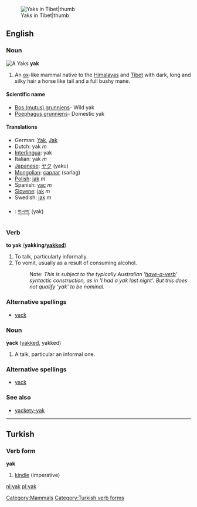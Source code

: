 {{wikipedia}}
[[Image:In Tibet, yaks are decorated and honored by the families they are part of.jpg|Yaks in Tibet|thumb]]
==English==
[[Category:Mammals]]

===Noun===
[[Image:Yak.jpg|thumbnail|right|A '''Yak'''s]]
'''yak'''
#An [[ox]]-like mammal native to the [[Himalayas]] and [[Tibet]] with dark, long and silky hair a horse like tail and a full bushy mane.

====Scientific name====
*[[Bos (mutus) grunniens]]- Wild yak
*[[Poephagus grunniens]]- Domestic yak

====Translations====
*German: [[Yak]], [[Jak]]
*Dutch: yak ''m''
*[[w:Interlingua|Interlingua]]: yak
*Italian: yak ''m''
*[[w:Japanese language|Japanese]]: [[ヤク]] (yaku)
*[[w:Mongolian language|Mongolian]]: [[сарлаг]] (sarlag)
*[[w:Polish language|Polish]]: [[jak]] ''m''
*Spanish: [[yac]] ''m''
*[[w:Slovene language|Slovene]]: [[jak]] ''m''
*Swedish: [[jak]] ''m''
*{{bo}}: [[གཡག་]] (yak)

===Verb===
'''to yak''' ('''yakking'''/'''[[yakked]]''')
# To talk, particularly informally.
# To vomit, usually as a result of consuming alcohol.
#:Note: ''This is subject to the typically Australian '[[have-a-verb]]' syntactic construction, as in 'I had a yak last night'. But this does not qualify 'yak' to be nominal.''

===Alternative spellings===
*[[yack]]

===Noun===
'''yack''' ([[yakked]], yakked)
# A talk, particular an informal one.

===Alternative spellings===
*[[yack]]

===See also===
*[[yackety-yak]]

----

==Turkish==
===Verb form===
'''yak'''

# [[kindle]] (imperative)

[[Category:Turkish verb forms]]

[[nl:yak]]
[[pl:yak]]